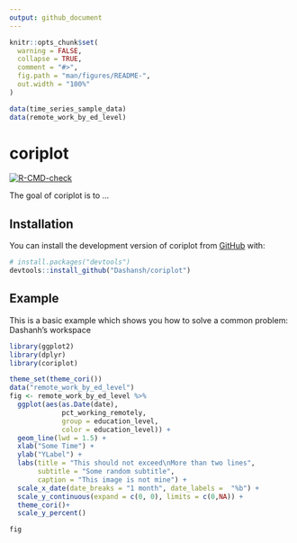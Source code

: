 ```yaml
---
output: github_document
---
```


<!-- README.md is generated from README.Rmd. Please edit that file -->

```r
knitr::opts_chunk$set(
  warning = FALSE,
  collapse = TRUE,
  comment = "#>",
  fig.path = "man/figures/README-",
  out.width = "100%"
)

data(time_series_sample_data)
data(remote_work_by_ed_level)
```

# coriplot

<!-- badges: start -->
[![R-CMD-check](https://github.com/Dashansh/coriplot/actions/workflows/check-standard.yaml/badge.svg)](https://github.com/Dashansh/coriplot/actions/workflows/check-standard.yaml)
<!-- badges: end -->

The goal of coriplot is to ...

## Installation

You can install the development version of coriplot from [GitHub](https://github.com/) with:

``` r
# install.packages("devtools")
devtools::install_github("Dashansh/coriplot")
```

## Example

This is a basic example which shows you how to solve a common problem:
Dashanh's workspace

```r
library(ggplot2)
library(dplyr)
library(coriplot)

theme_set(theme_cori())
data("remote_work_by_ed_level")
fig <- remote_work_by_ed_level %>%
  ggplot(aes(as.Date(date),
             pct_working_remotely,
             group = education_level,
             color = education_level)) +
  geom_line(lwd = 1.5) +
  xlab("Some Time") +
  ylab("YLabel") +
  labs(title = "This should not exceed\nMore than two lines",
       subtitle = "Some random subtitle",
       caption = "This image is not mine") +
  scale_x_date(date_breaks = "1 month", date_labels =  "%b") + 
  scale_y_continuous(expand = c(0, 0), limits = c(0,NA)) +
  theme_cori()+
  scale_y_percent()

fig

```
